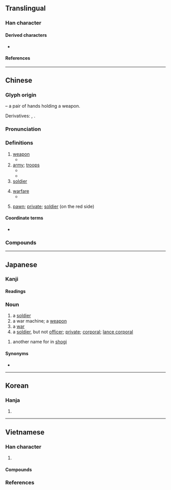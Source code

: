 {{character info}}
==Translingual==
{{stroke order|strokes=7}}

===Han character===
{{Han char|rn=12|rad=八|as=05|sn=7|four=72801|canj=OMC|ids=⿱丘八}}

====Derived characters====
* {{l|mul|[[㑟]], [[𠴇]], [[㙃]], [[娦]], [[捠]], [[浜]], [[梹]], [[𪻤]], [[𮝶]], [[𦛼]], [[𮔐]], [[鋲]], [[𮫽]], [[宾]], [[𮏊]], [[𨴴]], [[鬂]]}}

====References====
{{Han ref|kx=0127.100|dkj=01462|hdz=10244.040|uh=5175}}

----

==Chinese==
{{zh-forms}}

===Glyph origin===
{{Han etym}}
{{Han compound|斤|t1=a short axe ([[斧]])|廾|t2=2 hands|ls=ic}} – a pair of hands holding a weapon.

Derivatives: {{zh-l|乒}}, {{zh-l|乓}}.

===Pronunciation===
{{zh-pron
|m=bīng,er=y
|m-s=bin1
|c=bing1
|c-t=ben1
|g=bin1
|h=pfs=pîn;gd=bin1
|j=bing1
|mb=béng
|md=bĭng
|mn=piaⁿ/peng
|mn_note=piaⁿ - vernacular; peng - literary
|mn-t=bian1
|w=1pin
|x=bin1
|mc=y
|oc=y
|cat=n
}}

===Definitions===
{{zh-hanzi}}

# [[weapon]]
#* {{zh-x|是 何 異於 刺 人 而 殺 之，曰：「非 我 也，兵 也。」|In what does this differ from stabbing a man and killing him, and then saying - "It was not I; it was the '''weapon'''?"|ref=Mencius-L}}
# [[army]]; [[troops]]
#* {{zh-x|@^幽.^王 舉 烽火 徵 兵，兵 莫 至。|[[w:King You of Zhou|King You]] lit the signal beacons to summon '''the troops''', but none arrived.|ref=Shiji}}
#* {{zh-x|欲 強 兵 者，務 富 其 民。|To empower '''the armies''', one must first enrich the civilians.|ref=Zhanguoce}}
# [[soldier]]
#: {{zh-x|士兵|soldier}}
# [[warfare]]
#* {{zh-x|兵 者，國 之 大事。|'''Warfare''' is of vital importance to the State.|ref=Sunzi-G}}
# {{lb|zh|Chinese chess}} [[pawn]]; [[private]]; [[soldier]] (on the red side)

====Coordinate terms====
* {{list:Chinese chess pieces/zh}}

===Compounds===
{{zh-der|弄兵潢池|兵法|傳令兵|官兵|士兵|兵精馬壯|弭兵|厭兵|傘兵部隊|大兵|兵連禍結|兵盡器竭|兵團|子弟兵|兵家大忌|徒兵|兵勇|兵出無名|兵仗|寢兵|工兵|兵疲馬困|兵強將盛|交兵|兵諫|兵費|兵要|弭兵之會|常備兵|兵卒|兵力|厲兵|勵兵秣馬|兵火|兵多將廣|兵工|兵強|動刀兵|土兵|兵蟻|兵車行|兵家|兵略|兵端|常備兵役|府兵|大頭兵|兵事|兵器|一兵一卒|兵額|兵革之禍|兵種|兵燹|兵荒|兵亂|兵部尚書|兵機莫測|兵解|兵廚之擾|寓兵於農|兵制|兵家常事|兵強馬壯|兵符|兵杖|兵變|將兵長史|屯兵|兵交|兵貴神速|得勝之兵|兵不厭詐|國民兵|勁兵|兵少將微|弱兵|兵工廠|兵船|息兵|厲兵秣馬|兵牌|力乏兵衰|先禮後兵|厲兵粟馬|兵敗將亡|志願兵|兵微將寡|徵兵制度|兵險|兵艦|兵馬|千兵萬馬|兵書|引兵|兵餉|弓兵|伐兵|兵荒將亂|兵勢|偵察兵|兵難|庫兵|出兵|兵機|兵臨城下|工農兵|師老兵疲|募兵制|兵書匣|佳兵不祥|分兵|工程兵|心兵|兵不由將|兵役節|傭兵|將兵|國富兵強|奇兵|尺兵|兵馬俑|勒兵|伏兵|兵災保險|富國強兵|兵權|兵馬大權|大兵團|兵柄|將銳兵驍|休兵|孫子兵法|兵荒馬亂|廂兵|亂兵|兵精糧足|兵馬倥傯|兵甲|坦克兵|哀兵必勝|兵災|兵馬司|兵械|兵強將勇|帶兵|天兵|哀兵|刀兵|兵員|兵行詭道|兵精將勇|典兵|凋兵|兵厄|兵戈|兵革|叟兵|堅甲利兵|基準兵|寸兵|兵無血刃|女兵|兵威|倒兵|佳兵|兵戎|哨兵|兵士|兵丁|傘兵|太公兵法|國民兵役|冗兵|傷兵|徵兵|尖兵|勤務兵|募兵|兵役|兵不血刃|兵營|動兵|兵盡矢窮|寸兵尺鐵|兵快|五兵|兵部|兵禍|兵法家|兵役課|兵刃|兵交馬踏|兵不厭權|偃兵息甲|兵戈擾攘|兵要圖|兵備|標兵|搬兵|揮兵|短兵|班兵|戎兵|按甲寢兵|敗兵折將|操兵|殘兵敗將|敗將殘兵|撥兵|憲兵|按兵不動|案兵不動|機兵|神兵|父子兵|秣馬厲兵|百萬雄兵|按兵不舉|短兵相接|案兵束甲|斬木為兵|炮兵學校|散兵游勇|用兵如神|稱兵|擁兵|戢兵|窮兵極武|招兵|矢盡兵窮|江東步兵|擐甲執兵|窮兵黷武|空降兵|秣馬利兵|禍結兵連|祠兵|礪兵秣馬|用兵|擁兵自固|砥兵礪伍|擅兵|知兵|損將折兵|授兵|步兵炮|盛食厲兵|步兵學校|救兵|斂兵|構怨連兵|民兵|發兵|疑兵|炮兵|當兵|添兵減灶|甲兵|服兵役|損兵折將|犀兵|特種兵|構兵|排兵布陣|案兵|憲兵隊|白桿兵|派兵|按兵|治兵|援兵|短兵接戰|整兵|折兵|按甲休兵|水兵|洗兵|步兵|步兵校尉|收兵|撒豆成兵|提兵|棄甲曳兵|招兵買馬|民窮兵疲|散兵|潢池弄兵|撤兵|擁兵玩寇|領兵|覘兵|誘兵|統兵|蝦兵蟹將|鈍兵|重兵|綠旗兵|訓兵秣馬|黷武窮兵|義兵|精兵|補充兵役|調兵|進兵|精兵猛將|養兵|騎兵團|電腦兵棋|閱兵臺|練兵積粟|興兵動眾|輕卒銳兵|繕甲治兵|討救兵|站衛兵|驕兵之計|繕甲厲兵|陳橋兵變|綠林兵|風兵草甲|胸中甲兵|起兵動眾|良兵|臨難鑄兵|老兵|觀兵|赤壁鏖兵|閱兵|衛兵|糧寡兵微|選士厲兵|被甲兵|鳴金收兵|通信兵|習兵|點兵派將|點兵|蟻聚之兵|韓信將兵|鬼子兵|鬥而鑄兵|驕兵必敗|騎兵|總兵|馬兵|草率收兵|驅兵|雄兵|紙上談兵|裝甲兵|遣兵|解兵釋甲|興兵|解甲釋兵|顓兵|裁兵|老弱殘兵|韓信用兵|調兵遣將|草木皆兵|阿兵哥|集兵練卒|陰兵|說兵機|親兵|退兵|耀兵|長兵|鏖兵|行兵列陣|鏖兵赤壁|鋪兵|舉兵|罷兵|選兵秣馬|護兵|遣兵調將|羸兵|緩兵之計|首唱義兵|逃兵|追兵|韓信點兵|紅衛兵|巡兵|起兵|練兵|解甲休兵|解兵|輕兵|胸有甲兵|行兵布陣|號兵|驕兵|足食足兵|義務兵|不戰而屈人之兵|吃過路兵|擁兵自重|兵敗如山倒|兵學}}

{{zh-cat|Elementary}}

----

==Japanese==

===Kanji===
{{ja-kanji|grade=4|rs=八05}}

====Readings====
{{ja-readings
|goon=ひょう<ひやう
|kanon=へい<へい
|kun=つわもの-, いくさ-
}}

===Noun===
{{ja-noun|へい}}

# a [[soldier]]
# a war machine; a [[weapon]]
# a [[war]]
# a [[soldier]], but not [[officer]]; [[private]]; [[corporal]]; [[lance corporal]]

{{ja-noun|ひょう}}

# another name for {{ja-r|歩|ふ}} in [[shogi]]

====Synonyms====
* {{l|ja|仗}}

----

==Korean==

===Hanja===
{{ko-hanja|hangeul=병}}

# {{rfdef|ko|sort=八05}}

----

==Vietnamese==

===Han character===
{{vi-readings|rs=八05
|hanviet=binh-tdcndg;tdcntd;gdhn;bonet
|phienthiet=補明 bổ minh
|nom=binh-tdcndg;tdcntd;gdhn;bonet;genibrel;taberd, banh-tdcndg;gdhn;bonet;genibrel;taberd, bênh-tdcndg;gdhn;btcn;genibrel, bưng-tdcndg, bành-tdcndg
}}

# {{han tu form of|binh|[[military]] [[troops]]}}

====Compounds====
{{der3|vi
|{{vi-l|戰兵|chiến binh}}
|{{vi-l|先兵|tiên binh}}
|{{vi-l|親兵|thân binh|[[partisan]]}}
|{{vi-l|傷兵|thương binh}}
|{{vi-l|砲兵|pháo binh}}
}}

===References===
<references/>